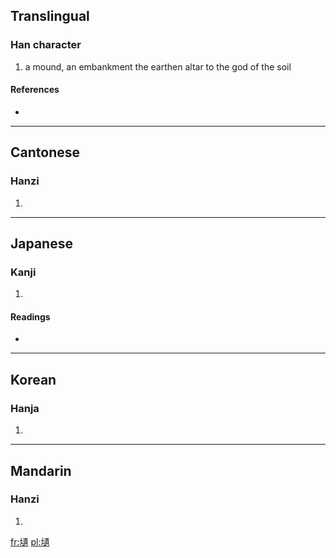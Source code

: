==Translingual==

===Han character===
{{Han char|rn=32|rad=土|as=16|sn=19|four=4513<sub>8</sub>|canj=土卜中金 (GYLC)}}

# a mound, an embankment the earthen altar to the god of the soil

====References====
* {{Han ref|kx=0242.020|dkj=05589|dj=0481.260|hdz=10497.180|uh=58DD|ud=22749|bh=F1F7|bd=61943}}

----

==Cantonese==

===Hanzi===
{{yue-hanzi|jyut=|y=wai2}}

# {{defn|Cantonese|sort=土16}}

----

==Japanese==

===Kanji===
{{ja-kanji|grade=|rs=土16}}

# {{defn|Japanese|sort=土16}}

====Readings====
* {{ja-readings|on=[[い]] (i), [[た]] (ta)|kun=[[だん]] (dan), [[らち]] (rachi)}}

----

==Korean==

===Hanja===
{{ko-hanja|hangeul=유|rv=yu|mr=yu}}

# {{defn|Korean|sort=土16}}

----

==Mandarin==

===Hanzi===
{{cmn-hanzi|pin=[[wéi]] ([[wei2]])|wg=wei<sup>2</sup>}}

# {{defn|Mandarin|sort=土16}}

[[fr:壝]]
[[pl:壝]]